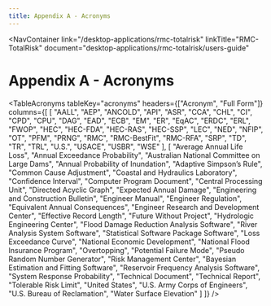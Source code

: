 ```yaml
---
title: Appendix A - Acronyms
---
```



<NavContainer 
  link="/desktop-applications/rmc-totalrisk"
  linkTitle="RMC-TotalRisk" 
  document="desktop-applications/rmc-totalrisk/users-guide"
></NavContainer>

# Appendix A - Acronyms

<TableAcronyms
  tableKey="acronyms"
  headers={["Acronym", "Full Form"]}
  columns={[
    [
      "AALL", "AEP", "ANCOLD", "API", "ASR", "CCA", "CHL", "CI", "CPD", "CPU",
      "DAG", "EAD", "ECB", "EM", "ER", "EqAC", "ERDC", "ERL", "FWOP", "HEC",
      "HEC-FDA", "HEC-RAS", "HEC-SSP", "LEC", "NED", "NFIP", "OT", "PFM", "PRNG",
      "RMC", "RMC-BestFit", "RMC-RFA", "SRP", "TD", "TR", "TRL", "U.S.", "USACE", "USBR", "WSE"
    ],
    [
      "Average Annual Life Loss", "Annual Exceedance Probability", "Australian National Committee on Large Dams",
      "Annual Probability of Inundation", "Adaptive Simpson’s Rule", "Common Cause Adjustment",
      "Coastal and Hydraulics Laboratory", "Confidence Interval", "Computer Program Document",
      "Central Processing Unit", "Directed Acyclic Graph", "Expected Annual Damage",
      "Engineering and Construction Bulletin", "Engineer Manual", "Engineer Regulation",
      "Equivalent Annual Consequences", "Engineer Research and Development Center",
      "Effective Record Length", "Future Without Project", "Hydrologic Engineering Center",
      "Flood Damage Reduction Analysis Software", "River Analysis System Software",
      "Statistical Software Package Software", "Loss Exceedance Curve", "National Economic Development",
      "National Flood Insurance Program", "Overtopping", "Potential Failure Mode",
      "Pseudo Random Number Generator", "Risk Management Center",
      "Bayesian Estimation and Fitting Software", "Reservoir Frequency Analysis Software",
      "System Response Probability", "Technical Document", "Technical Report",
      "Tolerable Risk Limit", "United States", "U.S. Army Corps of Engineers",
      "U.S. Bureau of Reclamation", "Water Surface Elevation"
    ]
  ]}
/>
